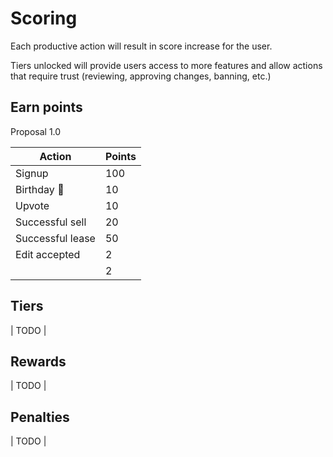 # Scoring

Each productive action will result in score increase for the user.

Tiers unlocked will provide users access to more features and allow actions that require trust (reviewing, approving changes, banning, etc.)

## Earn points

Proposal 1.0

| Action | Points |
|--------|--------|
| Signup | 100 |
| Birthday 🎂 | 10 |
| Upvote | 10 |
| Successful sell | 20 |
| Successful lease | 50 |
| Edit accepted | 2 |
|  | 2 |

## Tiers

| TODO | 

## Rewards

| TODO | 

## Penalties

| TODO | 
